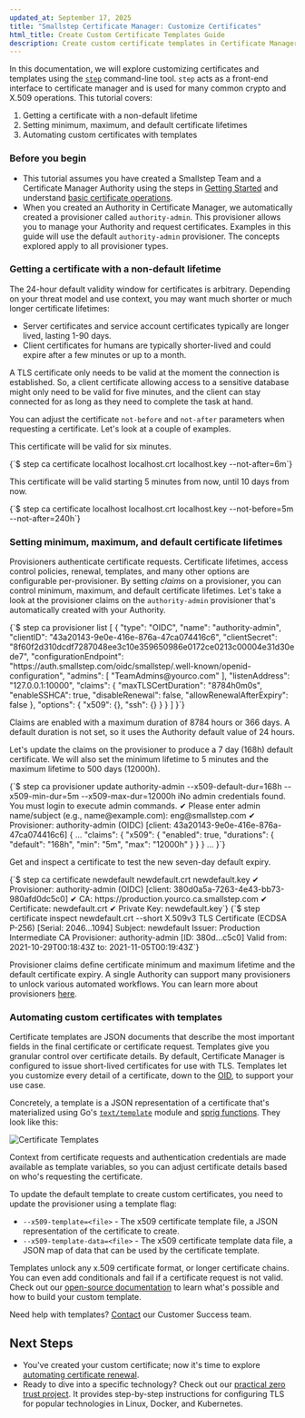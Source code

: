 ```yaml
---
updated_at: September 17, 2025
title: "Smallstep Certificate Manager: Customize Certificates"
html_title: Create Custom Certificate Templates Guide
description: Create custom certificate templates in Certificate Manager. Tailor certificates to specific enterprise requirements and use cases.
---
```


In this documentation, we will explore customizing certificates and templates using the [`step`](https://smallstep.com/docs/step-cli) command-line tool. 
`step` acts as a front-end interface to certificate manager and is used for many common crypto and X.509 operations.
This tutorial covers:
1. Getting a certificate with a non-default lifetime
2. Setting minimum, maximum, and default certificate lifetimes
3. Automating custom certificates with templates

### Before you begin
- This tutorial assumes you have created a Smallstep Team and a Certificate Manager Authority using the steps in [Getting Started](./getting-started.mdx) and understand [basic certificate operations](./basic-ops.mdx).
- When you created an Authority in Certificate Manager, we automatically created a provisioner called `authority-admin`. This provisioner allows you to manage your Authority and request certificates. Examples in this guide will use the default `authority-admin` provisioner. The concepts explored apply to all provisioner types. 

### Getting a certificate with a non-default lifetime
The 24-hour default validity window for certificates is arbitrary. Depending on your threat model and use context, you may want much shorter or much longer certificate lifetimes:
- Server certificates and service account certificates typically are longer lived, lasting 1-90 days.
- Client certificates for humans are typically shorter-lived and could expire after a few minutes or up to a month.

A TLS certificate only needs to be valid at the moment the connection is established. So, a client certificate allowing access to a sensitive database might only need to be valid for five minutes, and the client can stay connected for as long as they need to complete the task at hand.

You can adjust the certificate `not-before` and `not-after` parameters when requesting a certificate.
Let's look at a couple of examples. 

This certificate will be valid for six minutes.

<CodeBlock language="shell-session" copyText="step ca certificate localhost localhost.crt localhost.key --not-after=6m">
{`$ step ca certificate localhost localhost.crt localhost.key --not-after=6m`}
</CodeBlock>

This certificate will be valid starting 5 minutes from now, until 10 days from now.

<CodeBlock language="shell-session" copyText="step ca certificate localhost localhost.crt localhost.key --not-before=5m --not-after=240h">
{`$ step ca certificate localhost localhost.crt localhost.key --not-before=5m --not-after=240h`}
</CodeBlock>


### Setting minimum, maximum, and default certificate lifetimes
Provisioners authenticate certificate requests. 
Certificate lifetimes, access control policies, renewal, templates, and many other options are configurable per-provisioner. 
By setting *claims* on a provisioner, you can control minimum, maximum, and default certificate lifetimes. 
Let's take a look at the provisioner claims on the `authority-admin` provisioner that's automatically created with your Authority.

<CodeBlock language="shell-session" copyText="step ca provisioner list">
{`$ step ca provisioner list
[
   {
      "type": "OIDC",
      "name": "authority-admin",
      "clientID": "43a20143-9e0e-416e-876a-47ca074416c6",
      "clientSecret": "8f60f2d310dcdf7287048ee3c10e359650986e0172ce0213c00004e31d30ede7",
      "configurationEndpoint": "https://auth.smallstep.com/oidc/smallstep/.well-known/openid-configuration",
      "admins": [
         "TeamAdmins@yourco.com"
      ],
      "listenAddress": "127.0.0.1:10000",
      "claims": {
         "maxTLSCertDuration": "8784h0m0s",
         "enableSSHCA": true,
         "disableRenewal": false,
         "allowRenewalAfterExpiry": false
      },
      "options": {
         "x509": {},
         "ssh": {}
      }
   }
]
}`}
</CodeBlock>

Claims are enabled with a maximum duration of 8784 hours or 366 days. 
A default duration is not set,  so it uses the Authority default value of 24 hours. 

Let's update the claims on the provisioner to produce a 7 day (168h) default certificate.
We will also set the minimum lifetime to 5 minutes and the maximum lifetime to 500 days (12000h). 

<CodeBlock language="shell-session" copyText="step ca provisioner update authority-admin --x509-default-dur=168h --x509-min-dur=5m --x509-max-dur=12000h">
  {`$ step ca provisioner update authority-admin --x509-default-dur=168h --x509-min-dur=5m --x509-max-dur=12000h
iNo admin credentials found. You must login to execute admin commands.
✔ Please enter admin name/subject (e.g., name@example.com): eng@smallstep.com
✔ Provisioner: authority-admin (OIDC) [client: 43a20143-9e0e-416e-876a-47ca074416c6]
{
...
  "claims": {
    "x509": {
      "enabled": true,
      "durations": {
        "default": "168h",
        "min": "5m",
        "max": "12000h"
      }
    }
  }
...
}`}
</CodeBlock>

Get and inspect a certificate to test the new seven-day default expiry. 

<CodeBlock language="shell-session" copyText="step ca certificate newdefault newdefault.crt newdefault.key">
  {`$ step ca certificate newdefault newdefault.crt newdefault.key
✔ Provisioner: authority-admin (OIDC) [client: 380d0a5a-7263-4e43-bb73-980afd0dc5c0]
✔ CA: https://production.yourco.ca.smallstep.com
✔ Certificate: newdefault.crt
✔ Private Key: newdefault.key`}
</CodeBlock>

<CodeBlock language="shell-session" copyText="step certificate inspect newdefault.crt --short">
  {`$ step certificate inspect newdefault.crt --short
X.509v3 TLS Certificate (ECDSA P-256) [Serial: 2046...1094]
  Subject:     newdefault
  Issuer:      Production Intermediate CA
  Provisioner: authority-admin [ID: 380d...c5c0]
  Valid from:  2021-10-29T00:18:43Z
          to:  2021-11-05T00:19:43Z`}
</CodeBlock>

Provisioner claims define certificate minimum and maximum lifetime and the default certificate expiry. 
A single Authority can support many provisioners to unlock various automated workflows.
You can learn more about provisioners [here](./how-it-works.mdx#provisioners).

### Automating custom certificates with templates
Certificate templates are JSON documents that describe the most important fields in the final certificate or certificate request.
Templates give you granular control over certificate details.
By default, Certificate Manager is configured to issue short-lived certificates for use with TLS.
Templates let you customize every detail of a certificate, down to the [OID](https://en.wikipedia.org/wiki/Object_identifier),
to support your use case.

Concretely, a template is a JSON representation of a certificate that's materialized using Go's [`text/template`](https://golang.org/pkg/text/template/) module and [sprig functions](http://masterminds.github.io/sprig/).
They look like this:

![Certificate Templates](/graphics/templates-screenshot.svg "Certificate Templates")

Context from certificate requests and authentication credentials are made available as template variables,
so you can adjust certificate details based on who's requesting the certificate. 

To update the default template to create custom certificates,
you need to update the provisioner using a template flag:
- `--x509-template=<file>` - The x509 certificate template file, a JSON representation of the certificate to create.
- `--x509-template-data=<file>` - The x509 certificate template data file, a JSON map of data that can be used by the certificate template. 

Templates unlock any x.509 certificate format, or longer certificate chains. 
You can even add conditionals and fail if a certificate request is not valid.
Check out our [open-source documentation](https://smallstep.com/docs/step-ca/templates) to learn what's possible and how to build your custom template.

<Alert severity="info">
  <div>
    Need help with templates? <a href="mailto:support@smallstep.com">Contact</a> our Customer Success team.
  </div>
</Alert>

## Next Steps
- You've created your custom certificate; now it's time to explore [automating certificate renewal](../step-ca/renewal.mdx).
- Ready to dive into a specific technology? Check out our [practical zero trust project](https://smallstep.com/practical-zero-trust). It provides step-by-step instructions for configuring TLS for popular technologies in Linux, Docker, and Kubernetes. 

